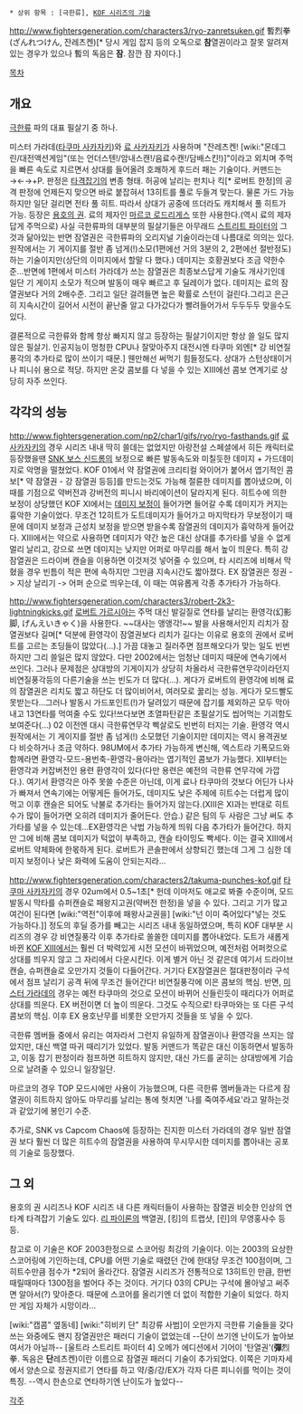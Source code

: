  * 상위 항목 : [극한류], [[KOF 시리즈의 기술]]
http://www.fightersgeneration.com/characters3/ryo-zanretsuken.gif
暫烈拳(ざんれつけん, 잔레츠켄)[* 당시 게임 잡지 등의 오독으로 '''참'''열권이라고 잘못 알려져 있는 경우가 있으나 暫의 독음은 '''잠'''. 잠깐 잠 자이다.]

[[목차]]
== 개요 ==
[[극한류]] 파의 대표 필살기 중 하나.

미스터 가라데([[타쿠마 사카자키]])와 [[료 사카자키]]가 사용하며 "잔레츠켄! [wiki:"몬데그린/대전액션게임"(또는 언더스텐!/암내스캔!/음료수캔!/담배스킨!)]"이라고 외치며 주먹을 빠른 속도로 지르면서 상대를 들어올려 호쾌하게 후드러 패는 기술이다. 커맨드는 →←→+P. 판정은 [[타격잡기]]의 변종 형태. 허공에 날리는 펀치나 킥[* 로버트 한정]의 공격 판정에 언제든지 맞으면 바로 붙잡혀서 13히트를 풀로 두들겨 맞는다. 물론 가드 가능하지만 일단 걸리면 전타 풀 히트. 따라서 상대가 공중에 뜨더라도 캐치해서 풀 히트가 가능. 등장은 [[용호의 권]]. 료의 제자인 [[마르코 로드리게스]] 또한 사용한다.(역시 료의 제자답게 주먹으로) 사실 극한류파의 대부분의 필살기들은 아무래드 [[스트리트 파이터]]의 그것과 닮아있는 반면 잠열권은 극한류파의 오리지널 기술이라는데 나름대로 의의는 있다. 원작에서는 기 게이지를 절반 좀 넘게(!)소모(1편에선 거의 3분의 2, 2편에선 절반정도)하는 기술이지만(상단의 이미지에서 할말 다 했다.) 데미지는 호황권보다 조금 약한수준...반면에 1편에서 미스터 가라데가 쓰는 잠열권은 최종보스답게 기술도 개사기인데 일단 기 게이지 소모가 적으며 발동이 매우 빠르고 후 딜레이가 없다. 데미지는 료의 잠열권보다 거의 2배수준. 그리고 일단 걸려들면 높은 확률로 스턴이 걸린다.그리고 은근히 지속시간이 길어서 시전이 끝난줄 알고 다가갔다가 빨려들어가서 두두두두 맞을수도 있다.

결론적으로 극한류와 함께 항상 빠지지 않고 등장하는 필살기이지만 항상 쓸 일도 많지 않은 필살기. 인공지능이 멍청한 CPU나 잘맞아주지 대전시엔 타쿠마 외엔[* 강 비연질풍각의 추가타로 많이 쓰이기 때문.] 웬만해선 써먹기 힘들정도다. 상대가 스턴상태이거나 피니쉬 용으로 적당. 하지만 온갖 콤보를 다 넣을 수 있는 XIII에선 콤보 연계기로 상당히 자주 쓰인다.

== 각각의 성능 ==
http://www.fightersgeneration.com/np2/char1/gifs/ryo/ryo-fasthands.gif
[[료 사카자키]]의 경우 시리즈 내내 딱히 쓸데는 없었지만 아랑전설 스페셜에서 히든 캐릭터로 등장했을땐 [[SNK 보스 신드롬]]의 보정으로 빠른 발동속도와 미칠듯한 데미지 + 가드데미지로 악명을 떨쳤었다. KOF 01에서 약 잠열권에 크리티컬 와이어가 붙어서 엽기적인 콤보[* 약 잠열권 - 강 잠열권 등등]를 만드는것도 가능해 절륜한 데미지를 뽑아냈으며, 이때를 기점으로 약버전과 강버전의 피니시 바리에이션이 달라지게 된다. 히트수에 의한 보정이 상당했던 KOF XI에서는 [[데미지 보정]]이 들어가면 들어갈 수록 데미지가 커지는 흉악한 기술이었다. 무조건 12히트가 도트데미지가 들어가고 마지막타가 무보정이기 때문에 데미지 보정과 근성치 보정을 받으면 받을수록 잠열권의 데미지가 흉악하게 들어갔다.
XIII에서는 약으로 사용하면 데미지가 약간 높은 대신 상대를 추가타를 넣을 수 없게 멀리 날리고, 강으로 쓰면 데미지는 낮지만 어퍼로 마무리를 해서 높이 띄운다. 특히 강 잠열권은 드라이버 캔슬을 이용하면 이것저것 넣어줄 수 있으며, 타 시리즈에 비해서 막혔을 경우 빈틈이 적은 편에 속하지만 그만큼 지속시간도 짧아졌다. EX 잠열권은 정권 -> 지상 날리기 -> 어퍼 순으로 띄우는데, 이 때는 여유롭게 각종 추가타가 가능하다. 

http://www.fightersgeneration.com/characters3/robert-2k3-lightningkicks.gif
[[로버트 가르시아]]는 주먹 대신 발길질로 연타를 날리는 환영각(幻影脚, げんえいきゃく)을 사용한다. ~~대사는 앵앵각!~~ 발을 사용해서인지 리치가 잠열권보다 길며[* 덕분에 환영각이 잠열권보다 리치가 길다는 이유로 용호의 권에서 로버트를 고르는 초딩들이 많았다(...).] 가끔 대놓고 질러주면 점프해오다가 맞는 일도 빈번하지만 그리 쓸일은 많지 않았다. 다만 2002에서는 엄청난 데미지 때문에 연속기에서 쓰인다. 그러나 문제점은 상대방의 기게이지가 상당히 차올라서 극한류연무각이라던지 비연질풍각등의 다른기술을 쓰는 빈도가 더 많다(...). 게다가 로버트의 환영각에 비해 료의 잠열권은 리치도 짧고 하단도 더 많이비어서, 여러모로 꿇리는 성능. 게다가 모드빨도 못받는다...그러나 발동시 가드포인트(!)가 달려있기 때문에 잡기를 제외하곤 모두 막아내고 13연타를 먹여줄 수도 있다!쓰다보면 초열파탄같은 초필살기도 씹어먹는 기괴함도 보여준다(...) 02 이전엔 대시 극한류연무각 삑살로도 빈번히 터지는 기술. 환영각 역시 원작에서는 기 게이지를 절반 좀 넘게(!) 소모했던 기술이지만 데미지는 역시 용격권보다 비슷하거나 조금 약하다. 98UM에서 추가타 가능하게 변신해, 엑스트라 기폭모드와 함께라면 환영각-모드-용번축-환영각-용아라는 엽기적인 콤보가 가능했다.
XII부터는 환영각과 커잡버전인 용련 환영각이 있다(다만 용련은 예전의 극한류 연무각에 가깝다.). 여기서 환영각은 아주 못쓸 수준은 아닌데, 이게 료나 타쿠마의 것보다 어딘가 나사가 빠져서 연속기에는 어떻게든 들어가도, 데미지도 낮은 주제에 히트수는 더럽게 많이 먹고 이후 캔슬은 되어도 낙불로 추가타는 들어가지 않는다.(XIII은 XI과는 반대로 히트수가 많이 들어가면 오히려 데미지가 줄어든다. 안습.) 같은 팀의 두 사람은 그냥 써도 추가타를 넣을 수 있는데...EX환영각은 낙법 가능하게 띄워 다음 추가타가 들어간다. 하지만 그에 비해 콤보 데미지가 턱없이 부족하고, 캔슬 타이밍도 빡세다. 이는 결국 XIII에서 로버트 약체화에 한몫하게 된다. 로버트가 콘솔판에서 상향되긴 했는데 그게 그 심한 데미지 보정이나 낮은 화력에 도움이 안되는지라...

http://www.fightersgeneration.com/characters2/takuma-punches-kof.gif
[[타쿠마 사카자키]]의 경우 02um에서 0.5~1초[* 헌데 이마저도 애교로 봐줄 수준이며, 모드 발동시 막타를 슈퍼캔슬로 패왕지고권(약버전 한정)을 넣을 수 있다. 그리고 기가 많고 여건이 된다면 [wiki:"역전"이후에 패왕사교권을] [wiki:"넌 이미 죽어있다"넣는 것도 가능하다.]] 정도의 후딜 증가를 빼고는 시리즈 내내 동일하였으며, 특히 KOF 대부분 시리즈의 경우 강 비연질풍각 이후 추가타로 쏠쏠한 데미지를 뽑아내었다. 도트가 새롭게 바뀐 [[KOF XIII]]에서는 훨씬 더 박력있게 시전 모션이 바뀌었으며, 예전처럼 어퍼컷으로 상대를 띄우지 않고 그 자리에서 다운시킨다. 이게 별거 아닌 것 같은데 여기서 드라이브 캔슬, 슈퍼캔슬로 오만가지 것들이 다들어간다. 거기다 EX잠열권은 절대판정이라 구석에서 점프 날리기 공격 뒤에 무조건 들어간다! 비연질풍각에 이은 콤보의 핵심.
반면, [[미스터 가라데]]의 경우는 예전 타쿠마의 것으로 모션이 바뀌어 신들린듯이 때리다가 어퍼로 상대를 띄운다. EX 버전이면 더 높이 띄운다. 그것도 수직으로! 타쿠마와는 또 다른 구석 콤보의 핵심. 이후 EX 용호난무를 비롯한 오만가지 것들을 또 넣을 수 있다.

극한류 멤버들 중에서 유리는 여자라서 그런지 유일하게 잠열권이나 환영각을 쓰지는 않았지만, 대신 백열 따귀 때리기가 있었다. 발동 커맨드가 똑같은 대신 이동하면서 발동하고, 이동 잡기 판정이라 점프하면 히트하지 않지만, 대신 가드를 굳히는 상대방에게 기습으로 날려줄 수 있으니 일장일단.

마르코의 경우 TOP 모드시에만 사용이 가능했으며, 다른 극한류 멤버들과는 다르게 잠열권이 히트하지 않아도 마무리를 날리는 통에 헛치면 '나를 죽여주세요'라고 말하는것과 같았기에 봉인기 수준. 

추가로, SNK vs Capcom Chaos에 등장하는 진지한 미스터 가라데의 경우 일반 잠열권 보다 훨씬 더 많은 히트수의 잠열권을 사용하여 무시무시한 데미지를 뽑아내는 공포의 기술로 등장했다.

== 그 외 ==
용호의 권 시리즈나 KOF 시리즈 내 다른 캐릭터들이 사용하는 잠열권 비슷한 인상의 연타계 타격잡기 기술도 있다. [[리 파이론]]의 백열권, [킹]의 트랩샷, [린]의 무영홍사수 등등.

참고로 이 기술은 KOF 2003한정으로 스코어링 최강의 기술이다. 이는 2003의 요상한 스코어링에 기인하는데, CPU를 어떤 기술로 때렸던 간에 한대당 무조건 100점이며, 그 히트수만큼 점수가 *2되어 올라간다. 잠열권 시리즈가 전통적으로 13히트인 만큼, 한번 때릴때마다 1300점을 벌어다 주는 것이다. 거기다 03의 CPU는 구석에 몰아넣고 써주면 알아서(?) 맞아준다. 때문에 스코어를 올리기엔 더 없이 적합한 기술이 되었다. 하지만 게임 자체가 시망이라...

[wiki:"캡콤" 옆동네] [wiki:"히비키 단" 최강류 사범]이 오만가지 극한류 기술들을 갖다 쓰는 와중에도 왠지 잠열권만은 패러디 기술이 없었는데 --단이 쓰기엔 난이도가 높아보여서가 아닐까-- [울트라 스트리트 파이터 4] 오메가 에디션에서 기어이 '탄열권'('''彈'''烈拳. 독음은 '''단'''레츠켄)이란 이름으로 잠열권 패러디 기술이 추가되었다. 이쪽은 기마자세에서 양손으로 정권지르기 연타를 하고 약/중/강/EX가 각자 다른 피니쉬를 먹이는 것이 특징. --역시 한손으로 연타하기엔 난이도가 높았다--

[[각주]]

